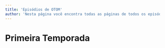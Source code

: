 ```yaml
---
title: 'Episódios de OTOM'
author: 'Nesta página você encontra todas as páginas de todos os episódios de cada temporada.'
---
```


# Primeira Temporada

<AboutContent 
 image="https://img.youtube.com/vi/jMmWgceUtEQ/mqdefault.jpg" 
 link="./o_dado_milagroso"
 title="Over The Object Madness Ep1 - O Dado Milagroso" 
 text='Primeiro episódio animado de OTOM, marcando o início oficial da série.' 
/>

<AboutContent 
    image="https://img.youtube.com/vi/1iNW3b7ioxI/mqdefault.jpg" 
    link="https://youtu.be/1iNW3b7ioxI"
    title="OTOM 13: Ora seu!" 
    text='Décimo terceiro episódio de OTOM [egele](./egele).' 
/>